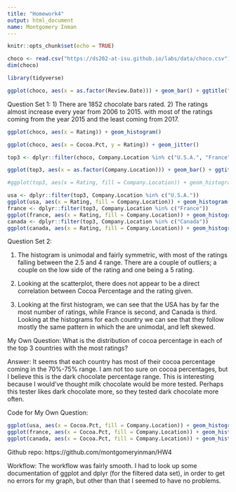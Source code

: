 ```yaml
---
title: "Homework4"
output: html_document
name: Montgomery Inman
---
```


```r
knitr::opts_chunk$set(echo = TRUE)
```


```r
choco <- read.csv("https://ds202-at-isu.github.io/labs/data/choco.csv")
dim(choco)

library(tidyverse)

ggplot(choco, aes(x = as.factor(Review.Date))) + geom_bar() + ggtitle("# of Ratings vs Year")
```

Question Set 1:
1) There are 1852 chocolate bars rated.
2) The ratings almost increase every year from 2006 to 2015. with most of the ratings coming from the year 2015 and the least coming from 2017. 



```r
ggplot(choco, aes(x = Rating)) + geom_histogram()

ggplot(choco, aes(x = Cocoa.Pct, y = Rating)) + geom_jitter()
```
```r
top3 <- dplyr::filter(choco, Company.Location %in% c("U.S.A.", "France", "Canada"))

ggplot(top3, aes(x = as.factor(Company.Location))) + geom_bar() + ggtitle("# of Ratings vs Location")

#ggplot(top3, aes(x = Rating, fill = Company.Location)) + geom_histogram() 

usa <- dplyr::filter(top3, Company.Location %in% c("U.S.A."))
ggplot(usa, aes(x = Rating, fill = Company.Location)) + geom_histogram() 
france <- dplyr::filter(top3, Company.Location %in% c("France"))
ggplot(france, aes(x = Rating, fill = Company.Location)) + geom_histogram() 
canada <- dplyr::filter(top3, Company.Location %in% c("Canada"))
ggplot(canada, aes(x = Rating, fill = Company.Location)) + geom_histogram() 

```

Question Set 2:

1) The histogram is unimodal and fairly symmetric, with most of the ratings falling between the 2.5 and 4 range. There are a couple of outliers; a couple on the low side of the rating and one being a 5 rating. 

2) Looking at the scatterplot, there does not appear to be a direct correlation between Cocoa Percentage and the rating given. 

3) Looking at the first histogram, we can see that the USA has by far the most number of ratings, while France is second, and Canada is third. Looking at the histograms for each country we can see that they follow mostly the same pattern in which the are unimodal, and left skewed. 



My Own Question: What is the distribution of cocoa percentage in each of the top 3 countries with the most ratings?

Answer: It seems that each country has most of their cocoa percentage coming in the 70%-75% range. I am not too sure on cocoa percentages, but I believe this is the dark chocolate percentage range. This is interesting because I would've thought milk chocolate would be more tested. Perhaps this tester likes dark chocolate more, so they tested dark chocolate more often.

Code for My Own Question:


```r
ggplot(usa, aes(x = Cocoa.Pct, fill = Company.Location)) + geom_histogram(binwidth = 2)
ggplot(france, aes(x = Cocoa.Pct, fill = Company.Location)) + geom_histogram(binwidth = 2)
ggplot(canada, aes(x = Cocoa.Pct, fill = Company.Location)) + geom_histogram(binwidth = 2)
```


Github repo: https://github.com/montgomeryinman/HW4

Workflow: The workflow was fairly smooth. I had to look up some documentation of ggplot and dplyr (for the filtered data set), in order to get no errors for my graph, but other than that I seemed to have no problems.





